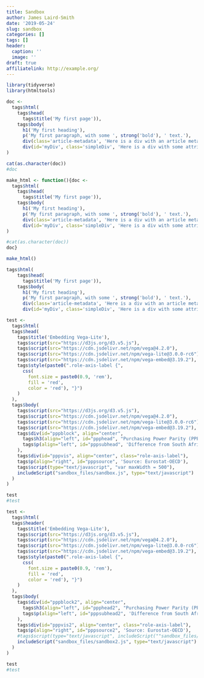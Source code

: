 ```yaml
---
title: Sandbox
author: James Laird-Smith
date: '2019-05-24'
slug: sandbox
categories: []
tags: []
header:
  caption: ''
  image: ''
draft: true
affiliatelink: http://example.org/
---
```


```r
library(tidyverse)
library(htmltools)
```

```r
doc <- 
  tags$html(
    tags$head(
      tags$title('My first page')),
    tags$body(
      h1('My first heading'),
      p('My first paragraph, with some ', strong('bold'), ' text.'),
      div(class='article-metadata', 'Here is a div with an article metadata attribute'),
      div(id='myDiv', class='simpleDiv', 'Here is a div with some attributes.'))
)

cat(as.character(doc))
#doc
```

```r
make_html <- function(){doc <- 
  tags$html(
    tags$head(
      tags$title('My first page')),
    tags$body(
      h1('My first heading'),
      p('My first paragraph, with some ', strong('bold'), ' text.'),
      div(class='article-metadata', 'Here is a div with an article metadata attribute'),
      div(id='myDiv', class='simpleDiv', 'Here is a div with some attributes.'))
)

#cat(as.character(doc))
doc}
```


```r
make_html()
```

```r
tags$html(
    tags$head(
      tags$title('My first page')),
    tags$body(
      h1('My first heading'),
      p('My first paragraph, with some ', strong('bold'), ' text.'),
      div(class='article-metadata', 'Here is a div with an article metadata attribute'),
      div(id='myDiv', class='simpleDiv', 'Here is a div with some attributes.')))
```

```r
test <-
  tags$html(
  tags$head(
    tags$title('Embedding Vega-Lite'),
    tags$script(src="https://d3js.org/d3.v5.js"),
    tags$script(src="https://cdn.jsdelivr.net/npm/vega@4.2.0"),
    tags$script(src="https://cdn.jsdelivr.net/npm/vega-lite@3.0.0-rc6"),
    tags$script(src="https://cdn.jsdelivr.net/npm/vega-embed@3.19.2"),
    tags$style(paste0(".role-axis-label {",
      css(
        font.size = paste0(0.9, 'rem'),
        fill = 'red',
        color = 'red'), "}")
    )
  ),
  tags$body(
    tags$script(src="https://d3js.org/d3.v5.js"),
    tags$script(src="https://cdn.jsdelivr.net/npm/vega@4.2.0"),
    tags$script(src="https://cdn.jsdelivr.net/npm/vega-lite@3.0.0-rc6"),
    tags$script(src="https://cdn.jsdelivr.net/npm/vega-embed@3.19.2"),
    tags$div(id="pppblock", align="center",
      tags$h3(align="left", id="ppphead", "Purchasing Power Parity (PPP)"),
      tags$p(align="left", id="pppsubhead", 'Difference from South Africa, 2017')
    ),
    tags$div(id="pppvis", align="center", class="role-axis-label"),
    tags$p(align="right", id="pppsource", 'Source: Eurostat-OECD'),
    tags$script(type="text/javascript", "var maxWidth = 500"),
    includeScript("sandbox_files/sandbox.js", type="text/javascript")
  )
)

test
#test
```


```r
test <-
  tags$html(
  tags$header(
    tags$title('Embedding Vega-Lite'),
    tags$script(src="https://d3js.org/d3.v5.js"),
    tags$script(src="https://cdn.jsdelivr.net/npm/vega@4.2.0"),
    tags$script(src="https://cdn.jsdelivr.net/npm/vega-lite@3.0.0-rc6"),
    tags$script(src="https://cdn.jsdelivr.net/npm/vega-embed@3.19.2"),
    tags$style(paste0(".role-axis-label {",
      css(
        font.size = paste0(0.9, 'rem'),
        fill = 'red',
        color = 'red'), "}")
    )
  ),
  tags$body(
    tags$div(id="pppblock2", align="center",
      tags$h3(align="left", id="ppphead2", "Purchasing Power Parity (PPP)"),
      tags$p(align="left", id="pppsubhead2", 'Difference from South Africa, 2017')
    ),
    tags$div(id="pppvis2", align="center", class="role-axis-label"),
    tags$p(align="right", id="pppsource2", 'Source: Eurostat-OECD'),
    #tags$script(type="text/javascript", includeScript(""sandbox_files/sandbox.js""))
    includeScript("sandbox_files/sandbox2.js", type="text/javascript")
  )
)

test
#test
```